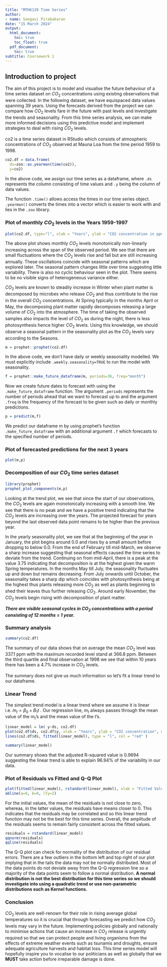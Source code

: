 ---
title: "MTH6139 Time Series"
author:
- name: Sangavi Pirabakaran
date: "15 March 2024"
output:
  html_document:
    toc: true
    toc_float: true
  pdf_document:
    toc: true
subtitle: Coursework 1
---

## Introduction to project <a id="section-1"></a>

The aim of this project is to model and visualise the future behaviour of a time series dataset on $CO_2$ concentrations using existing observations that were collected. In the following dataset, we have equispaced data values spanning 39 years. Using the forecasts derived from the project we can compare how $CO_2$ levels fare in the future with past levels and investigate the trends and seasonality. From this time series analysis, we can make more informed decisions using this predictive model and implement strategies to deal with rising $CO_2$ levels.


co2 is a time series dataset in RStudio which consists of atmospheric concentrations of $CO_2$ observed at Mauna Loa from the time period 1959 to 1998. 

```{r}
co2.df = data.frame(
  ds=zoo::as.yearmon(time(co2)), 
  y=co2)
```
In the above code, we assign our time series as a dataframe, where `.ds` represents the column consisting of time values and `.y` being the column of data values. 

The function `.time()` allows access the times in our time series object. `.yearmon()` converts the times into a vector which is easier to work with and lies in the `.zoo` library. 

### Plot of monthly $CO_2$ levels in the Years 1959-1997

```{r}
plot(co2.df, type="l", xlab = "Years", ylab = "CO2 concentration in ppm", main = "Mauna Loa Monthly Carbon Dioxide Concentrations")
```

The above plot shows monthly $CO_2$ levels monotonically non-linearly increasing across the span of the observed period. We see that there are small fluctuations where the $CO_2$ levels rise and fall but are still increasing annually. These oscillations coincide with seasonal patterns which are explored later. The seasonal pattern changes little over time suggesting little variability. There is also no cyclic behaviour seen in the plot. There seems to be no visible signs of heterogeneous variance either.

$CO_2$ levels are known to steadily increase in Winter when plant matter is decomposed by microbes who release $CO_2$ and thus contribute to the rise in the overall $CO_2$ concentrations. At Spring typically in the months April or May, the decomposing plant matter rapidly decomposes releasing a large volume of $CO_2$ into the atmosphere. The time of taking the observed samples also impacts the level of $CO_2$ as during the night, there is less photosynthesis hence higher $CO_2$ levels. Using this knowledge, we should observe a seasonal pattern in the seasonality plot as the $CO_2$ levels vary according to the Seasons.

```{r}
m = prophet::prophet(co2.df)
```

In the above code, we don't have daily or weekly seasonality modelled. We must explicitly include `.weekly.seasonality=TRUE` to run the model with seasonality.

```{r}
f = prophet::make_future_dataframe(m, periods=36, freq="month")
```
Now we create future dates to forecast with using the `.make_future_dataframe` function. The argument `.periods` represents the number of periods ahead that we want to forecast up to and the argument `.freq` is the frequency of the forecast to be given such as daily or monthly predictions.

```{r}
p = predict(m,f)
```

We predict our dataframe m by using prophet's function `.make_future_dataframe` with an additional argument `.f` which forecasts to the specified number of periods.

### Plot of forecasted predictions for the next 3 years

```{r}
plot(m,p)
```

### Decomposition of our $CO_2$ time series dataset

```{r}
library(prophet)
prophet_plot_components(m,p)
```

Looking at the trend plot, we see that since the start of our observations, the $CO_2$ levels are again monotonically increasing with a smooth line. We see that there is no peak and we have a positive trend indicating that the $CO_2$ levels are increasing over the years. The projected forecast for years beyond the last observed data point remains to be higher than the previous year.

In the yearly seasonality plot, we see that at the beginning of the year in January, the plot begins around 0.0 and rises by a small amount before dropping to below 0.0. From the end of February till mid-March, we observe a sharp increase suggesting that seasonal effects caused the time series to deviate from the trend. Continuing on from mid-April, there is a peak at the value 3.75 indicating that decomposition is at the highest given the warm Spring temperatures. In the months May till July, the seasonality fluctuates up and down but remains decreasing. From July onwards until October, the seasonality takes a sharp dip which coincides with photosynthesis being at the highest thus plants releasing more $CO_2$ as well as plants beginning to shed their leaves thus further releasing $CO_2$. Around early November, the $CO_2$ levels begin rising with decomposition of plant matter. 

***There are visible seasonal cycles in $CO_2$ concentrations with a period consisting of 12 months = 1 year. ***

### Summary analysis

```{r}
summary(co2.df)
```
The summary of our data shows that on average the mean $CO_2$ level was 337.1 ppm with the maximum recorded level stand at 366.8 ppm. Between the third quartile and final observation at 1998 we see that within 10 years there has been a 4.7% increase in $CO_2$ levels.

The summary does not give us much information so let's fit a linear trend to our dataframe.

### Linear Trend

The simplest trend model is a linear trend where we assume it is linear i.e. $m_t=β_0+B_1t$ . Our regression line, $m_t$ always passes through the mean value of the $m_t$'s and the mean value of the $t$'s. 

```{r}
linear_model = lm( y~ds, co2.df) 
plot(co2.df$ds, co2.df$y, xlab = "Years", ylab = "CO2 concentration", main = "CO2 concentration (ppm)", type = "l")
lines(co2.df$ds, fitted(linear_model), type = "l", col = "red" )
```

```{r}
summary(linear_model)
```
Our summary shows that the adjusted R-squared value is 0.9694 suggesting the linear trend is able to explain 96.94% of the variability in our data. 

### Plot of Residuals vs Fitted and Q-Q Plot

```{r}
plot(fitted(linear_model), rstandard(linear_model), xlab = "Fitted Values", ylab = "Standardised Residuals", main = "Residuals vs Fitted", type = "l")
abline(a=0, b=0, lty=2)
```

For the initial values, the mean of the residuals is not close to zero, whereas, in the latter values, the residuals have means closer to 0. This indicates that the residuals may be correlated and so this linear trend function may not be the best for this time series. Overall, the amplitude of the residuals seems to remain fairly consistent across the fitted values.


```{r}
residuals = rstandard(linear_model)
qqnorm(residuals)
qqline(residuals)
```

The Q-Q plot can check for normality of the distribution of our residual errors. There are a few outliers in the bottom left and top right of our plot implying that in the tails the data may not be normally distributed. Most of the data points do not deviate away from the Q-Q regression line so a majority of the data points seem to follow a normal distribution. **A normal distribution is not the best distribution for this time series so we should investigate into using a quadratic trend or use non-parametric distributions such as Kernel functions.**

### Conclusion

$CO_2$ levels are well-renown for their role in rising average global temperatures so it is crucial that through forecasting we predict how $CO_2$ levels may vary in the future. Implementing policies globally and nationally to minimise actions that cause an increase in $CO_2$ release is urgently required so that we can protect people and living organisms from the effects of extreme weather events such as tsunamis and droughts, ensure adequate agriculture harvests and habitat loss. This time series model will hopefully inspire you to vocalise to our politicians as well as globally that we **MUST** take action before irreparable damage is done.



<div class="tocify-extend-page" data-unique="tocify-extend-page" style="height: 0;"></div>
